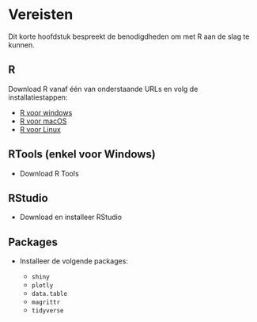 # Vereisten 

Dit korte hoofdstuk bespreekt de benodigdheden om met R aan de slag te kunnen.

## R

Download R vanaf één van onderstaande URLs en volg de installatiestappen: 

 - [R voor windows](https://cran.r-project.org/bin/windows/base/)
 - [R voor macOS](https://cran.r-project.org/bin/macosx/)
 - [R voor Linux](https://cran.r-project.org/bin/linux/)

## RTools (enkel voor Windows)

- Download R Tools

## RStudio

- Download en installeer RStudio
 
## Packages

- Installeer de volgende packages:

  - `shiny`
  - `plotly`
  - `data.table`
  - `magrittr`
  - `tidyverse`